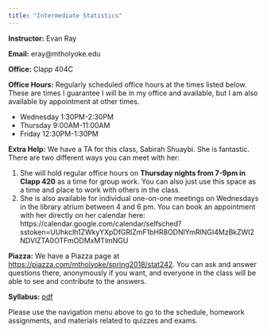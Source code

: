 ```yaml
---
title: "Intermediate Statistics"
---
```


**Instructor:** Evan Ray

**Email:** eray@mtholyoke.edu

**Office:** Clapp 404C

**Office Hours:** Regularly scheduled office hours at the times listed below.  These are times I guarantee I will be in my office and available, but I am also available by appointment at other times.

 * Wednesday 1:30PM-2:30PM
 * Thursday 9:00AM-11:00AM
 * Friday 12:30PM-1:30PM

**Extra Help:** We have a TA for this class, Sabirah Shuaybi.  She is fantastic.  There are two different ways you can meet with her:

1. She will hold regular office hours on **Thursday nights from 7-9pm in Clapp 420** as a time for group work.  You can also just use this space as a time and place to work with others in the class.
2. She is also available for individual one-on-one meetings on Wednesdays in the library atrium between 4 and 6 pm.  You can book an appointment with her directly on her calendar here: https://calendar.google.com/calendar/selfsched?sstoken=UUhkclh1ZWkyYXpDfGRlZmF1bHR8ODNlYmRlNGI4MzBkZWI2NDVlZTA0OTFmODMxMTlmNGU

**Piazza:** We have a Piazza page at [https://piazza.com/mtholyoke/spring2018/stat242](https://piazza.com/mtholyoke/spring2018/stat242).  You can ask and answer questions there, anonymously if you want, and everyone in the class will be able to see and contribute to the answers.

**Syllabus:** [pdf](syllabus/syllabus_stat_242.pdf)

Please use the navigation menu above to go to the schedule, homework assignments, and materials related to quizzes and exams.
